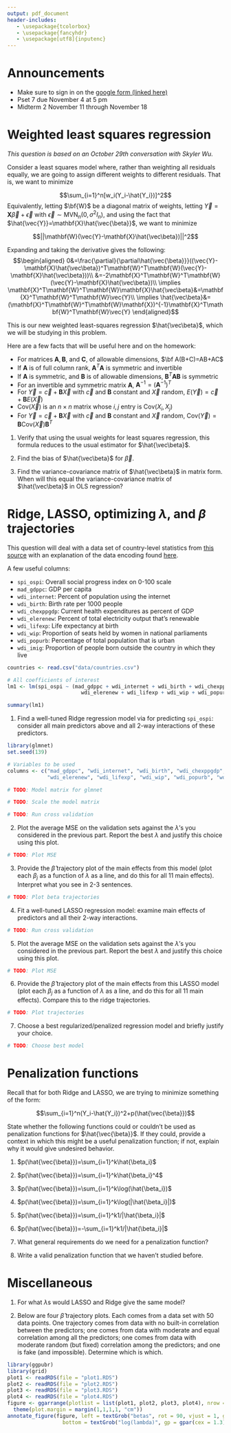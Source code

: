 ```yaml
---
output: pdf_document
header-includes:
   - \usepackage{tcolorbox}
   - \usepackage{fancyhdr}
   - \usepackage[utf8]{inputenc}
---
```


\pagestyle{fancy}
\fancyhf{}
\rhead{Will Nickols}
\lhead{Section 8}
\rfoot{Page \thepage}

# Announcements
- Make sure to sign in on the [google form (linked here)](https://forms.gle/JGvZP8CPUhaefnLT6)
- Pset 7 due November 4 at 5 pm
- Midterm 2 November 11 through November 18

# Weighted least squares regression

*This question is based on an October 29th conversation with Skyler Wu.*

Consider a least squares model where, rather than weighting all residuals equally, we are going to assign different weights to different residuals.  That is, we want to minimize

$$\sum_{i=1}^n[w_i(Y_i-\hat{Y_i})]^2$$
Equivalently, letting $\bf{W}$ be a diagonal matrix of weights, letting $\vec{Y}=\mathbf{X}\vec{\beta}+\vec{\epsilon}$ with $\vec{\epsilon}\sim\textrm{MVN}_n(0, \sigma^2I_n)$, and using the fact that $\hat{\vec{Y}}=\mathbf{X}\hat{\vec{\beta}}$, we want to minimize

$$||\mathbf{W}(\vec{Y}-\mathbf{X}\hat{\vec\beta})||^2$$

Expanding and taking the derivative gives the following:
$$\begin{aligned}
0&=\frac{\partial}{\partial\hat{\vec{\beta}}}((\vec{Y}-\mathbf{X}\hat{\vec\beta})^T\mathbf{W}^T\mathbf{W}(\vec{Y}-\mathbf{X}\hat{\vec\beta}))\\
&=-2\mathbf{X}^T\mathbf{W}^T\mathbf{W}(\vec{Y}-\mathbf{X}\hat{\vec\beta})\\
\implies \mathbf{X}^T\mathbf{W}^T\mathbf{W}\mathbf{X}\hat{\vec\beta}&=\mathbf{X}^T\mathbf{W}^T\mathbf{W}\vec{Y}\\
\implies \hat{\vec\beta}&=(\mathbf{X}^T\mathbf{W}^T\mathbf{W}\mathbf{X})^{-1}\mathbf{X}^T\mathbf{W}^T\mathbf{W}\vec{Y}
\end{aligned}$$

This is our new weighted least-squares regression $\hat{\vec\beta}$, which we will be studying in this problem.

Here are a few facts that will be useful here and on the homework:

- For matrices $\mathbf{A}, \mathbf{B},$ and $\mathbf{C}$, of allowable dimensions, $\bf A(B+C)=AB+AC$
- If $\mathbf{A}$ is of full column rank, $\mathbf{A}^T\mathbf{A}$ is symmetric and invertible
- If $\mathbf{A}$ is symmetric, and $\mathbf{B}$ is of allowable dimensions, $\mathbf{B}^T\mathbf{A}\mathbf{B}$ is symmetric
- For an invertible and symmetric matrix $\mathbf{A}$, $\mathbf{A}^{-1}=(\mathbf{A}^{-1})^T$
- For $\vec{Y}=\vec{c}+\mathbf{B}\vec{X}$ with $\vec{c}$ and $\mathbf{B}$ constant and $\vec{X}$ random, $E(\vec{Y})=\vec{c}+\mathbf{B}E(\vec{X})$
- $\textrm{Cov}(\vec{X})$ is an $n \times n$ matrix whose ${i,j}$ entry is $\textrm{Cov}(X_i,X_j)$
- For $\vec{Y}=\vec{c}+\mathbf{B}\vec{X}$ with $\vec{c}$ and $\mathbf{B}$ constant and $\vec{X}$ random, $\textrm{Cov}(\vec{Y})=\mathbf{B}\textrm{Cov}(\vec{X})\mathbf{B}^T$

1. Verify that using the usual weights for least squares regression, this formula reduces to the usual estimator for $\hat{\vec\beta}$.

2. Find the bias of $\hat{\vec\beta}$ for $\vec{\beta}$.

3. Find the variance-covariance matrix of $\hat{\vec\beta}$ in matrix form.  When will this equal the variance-covariance matrix of $\hat{\vec\beta}$ in OLS regression?

# Ridge, LASSO, optimizing $\lambda$, and $\beta$ trajectories

This question will deal with a data set of country-level statistics from [this source](https://www.gu.se/en/quality-government/qog-data/data-downloads/standard-dataset) with an explanation of the data encoding found [here](https://www.qogdata.pol.gu.se/data/codebook_std_jan22.pdf).  

A few useful columns:

- `spi_ospi`: Overall social progress index on 0-100 scale
- `mad_gdppc`: GDP per capita
- `wdi_internet`: Percent of population using the internet
- `wdi_birth`: Birth rate per 1000 people
- `wdi_chexppgdp`: Current health expenditures as percent of GDP
- `wdi_elerenew`: Percent of total electricity output that's renewable
- `wdi_lifexp`: Life expectancy at birth
- `wdi_wip`: Proportion of seats held by women in national parliaments
- `wdi_popurb`: Percentage of total population that is urban
- `wdi_imig`: Proportion of people born outside the country in which they live

```r
countries <- read.csv("data/countries.csv")

# All coefficients of interest
lm1 <- lm(spi_ospi ~ (mad_gdppc + wdi_internet + wdi_birth + wdi_chexppgdp + 
                        wdi_elerenew + wdi_lifexp + wdi_wip + wdi_popurb + wdi_imig)^2, countries)

summary(lm1)
```

1. Find a well-tuned Ridge regression model via \texttt{cv.glmnet} for predicting `spi_ospi`: consider all main predictors above and all 2-way interactions of these predictors.

```r
library(glmnet)
set.seed(139)

# Variables to be used
columns <- c("mad_gdppc", "wdi_internet", "wdi_birth", "wdi_chexppgdp", 
             "wdi_elerenew", "wdi_lifexp", "wdi_wip", "wdi_popurb", "wdi_imig")

# TODO: Model matrix for glmnet

# TODO: Scale the model matrix

# TODO: Run cross validation
```

2. Plot the average MSE on the validation sets against the $\lambda$'s you considered in the previous part.  Report the best $\lambda$ and justify this choice using this plot.

```r
# TODO: Plot MSE
```

3. Provide the $\hat{\beta}$ trajectory plot of the main effects from this model (plot each $\beta_j$ as a function of $\lambda$ as a line, and do this for all 11 main effects).  Interpret what you see in 2-3 sentences.

```r
# TODO: Plot beta trajectories
```

4. Fit a well-tuned LASSO regression model: examine main effects of predictors and all their 2-way interactions.

```r
# TODO: Run cross validation
```

5. Plot the average MSE on the validation sets against the $\lambda$'s you considered in the previous part.  Report the best $\lambda$ and justify this choice using this plot.

```r
# TODO: Plot MSE
```

6. Provide the $\hat{\beta}$ trajectory plot of the main effects from this LASSO model (plot each $\beta_j$ as a function of $\lambda$ as a line, and do this for all 11 main effects).  Compare this to the ridge trajectories.

```r
# TODO: Plot trajectories
```

7. Choose a best regularized/penalized regression model and briefly justify your choice.

```r
# TODO: Choose best model
```

# Penalization functions

Recall that for both Ridge and LASSO, we are trying to minimize something of the form:

$$\sum_{i=1}^n(Y_i-\hat{Y_i})^2+p(\hat{\vec{\beta}})$$

State whether the following functions could or couldn't be used as penalization functions for $\hat{\vec{\beta}}$.  If they could, provide a context in which this might be a useful penalization function; if not, explain why it would give undesired behavior.

1. $p(\hat{\vec{\beta}})=\sum_{i=1}^k\hat{\beta_i}$

2. $p(\hat{\vec{\beta}})=\sum_{i=1}^k\hat{\beta_i}^4$

3. $p(\hat{\vec{\beta}})=\sum_{i=1}^k\log(\hat{\beta_i})$

4. $p(\hat{\vec{\beta}})=\sum_{i=1}^k\log(|\hat{\beta_i}|)$

5. $p(\hat{\vec{\beta}})=\sum_{i=1}^k1/|\hat{\beta_i}|$

6. $p(\hat{\vec{\beta}})=-\sum_{i=1}^k1/|\hat{\beta_i}|$

7. What general requirements do we need for a penalization function?

8. Write a valid penalization function that we haven't studied before.

# Miscellaneous

1. For what $\lambda$s would LASSO and Ridge give the same model?

2. Below are four $\hat\beta$ trajectory plots.  Each comes from a data set with 50 data points.  One trajectory comes from data with no built-in correlation between the predictors; one comes from data with moderate and equal correlation among all the predictors; one comes from data with moderate random (but fixed) correlation among the predictors; and one is fake (and impossible).  Determine which is which.

```r
library(ggpubr)
library(grid)
plot1 <- readRDS(file = "plot1.RDS")
plot2 <- readRDS(file = "plot2.RDS")
plot3 <- readRDS(file = "plot3.RDS")
plot4 <- readRDS(file = "plot4.RDS")
figure <- ggarrange(plotlist = list(plot1, plot2, plot3, plot4), nrow = 2, ncol = 2)+
  theme(plot.margin = margin(1,1,1,1, "cm"))
annotate_figure(figure, left = textGrob("betas", rot = 90, vjust = 1, gp = gpar(cex = 1.3)),
                  bottom = textGrob("log(lambda)", gp = gpar(cex = 1.3)))

```
